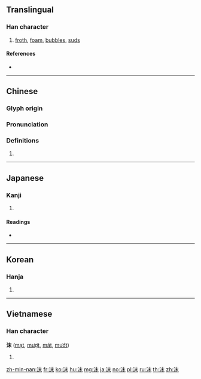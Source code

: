 ==Translingual==

===Han character===
{{Han char|rn=85|rad=水|as=05|sn=8|four=35190|canj=EDJ}}

# [[froth]], [[foam]], [[bubbles]], [[suds]]

====References====
* {{Han ref|kx=0612.130|dkj=17235|dj=1006.010|hdz=31578.020|uh=6CAB|ud=27819|bh=AA6A|bd=43626}}

----

==Chinese==
{{zh-forms}}

===Glyph origin===
{{Han etym}}

===Pronunciation===
{{zh-pron
|m=mò
|c=mut6,mut3
|h=pfs=
|md=
|mn=
|w=
|mc=y
|oc=y
|cat=
}}

===Definitions===
{{zh-hanzi}}

# {{rfdef|lang=zh}}

----

==Japanese==

===Kanji===
{{ja-kanji|grade=|rs=水05}}

# {{defn|lang=ja|sort=水05}}

====Readings====
* {{ja-readings|on=[[まつ]] (matsu), [[ばつ]] (batsu)|kun=[[あわ]] (awa), [[つばき]] (tsubaki)}}

----

==Korean==

===Hanja===
{{ko-hanja|hangeul=말|eumhun=|rv=mal|mr=mal|y=mal}}

# {{defn|lang=ko|sort=水05}}

----

==Vietnamese==

===Han character===
'''沫''' ([[mạt]], [[mượt]], [[mát]], [[mướt]])

# {{defn|lang=vi}}

[[zh-min-nan:沫]]
[[fr:沫]]
[[ko:沫]]
[[hu:沫]]
[[mg:沫]]
[[ja:沫]]
[[no:沫]]
[[pl:沫]]
[[ru:沫]]
[[th:沫]]
[[zh:沫]]